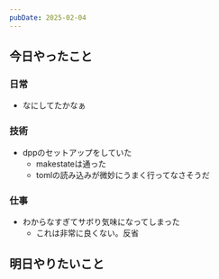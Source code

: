 ```yaml
---
pubDate: 2025-02-04
---
```



## 今日やったこと

### 日常

- なにしてたかなぁ

### 技術
- dppのセットアップをしていた
	- makestateは通った
	- tomlの読み込みが微妙にうまく行ってなさそうだ

### 仕事

- わからなすぎてサボり気味になってしまった
	- これは非常に良くない。反省

## 明日やりたいこと

